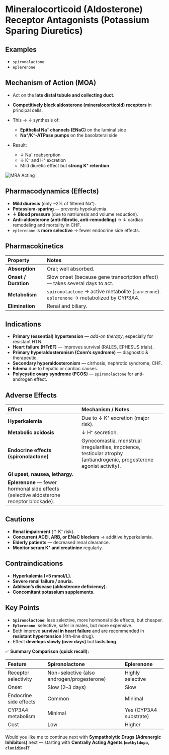 # Mineralocorticoid (Aldosterone) Receptor Antagonists (Potassium Sparing Diuretics)

## Examples

- `spironolactone`
- `eplerenone`

## Mechanism of Action (MOA)

- Act on the **late distal tubule and collecting duct**.
- **Competitively block aldosterone (mineralocorticoid) receptors** in principal cells.
- This → ↓ synthesis of:
  - **Epithelial Na⁺ channels (ENaC)** on the luminal side
  - **Na⁺/K⁺-ATPase pumps** on the basolateral side

- Result:
  - ↓ Na⁺ reabsorption
  - ↓ K⁺ and H⁺ excretion
  - Mild diuretic effect but **strong K⁺ retention**

![MRA Acting](/pharmacology/cvs/anti-hypertensives/diuretics/mra-acting.png)

## Pharmacodynamics (Effects)

- **Mild diuresis** (only ~2% of filtered Na⁺).
- **Potassium-sparing** — prevents hypokalemia.
- **↓ Blood pressure** (due to natriuresis and volume reduction).
- **Anti-aldosterone (anti-fibrotic, anti-remodeling)** → ↓ cardiac remodeling and mortality in CHF.
- `eplerenone` is **more selective** → fewer endocrine side effects.

## Pharmacokinetics

| **Property**         | **Notes**                                                                                 |
| :------------------- | :---------------------------------------------------------------------------------------- |
| **Absorption**       | Oral; well absorbed.                                                                      |
| **Onset / Duration** | Slow onset (because gene transcription effect) — takes several days to act.               |
| **Metabolism**       | `spironolactone` → active metabolite (`canrenone`). `eplerenone` → metabolized by CYP3A4. |
| **Elimination**      | Renal and biliary.                                                                        |

## Indications

- **Primary (essential) hypertension** — _add-on therapy_, especially for resistant HTN.
- **Heart failure (HFrEF)** — improves survival (RALES, EPHESUS trials).
- **Primary hyperaldosteronism (Conn’s syndrome)** — diagnostic & therapeutic.
- **Secondary hyperaldosteronism** — cirrhosis, nephrotic syndrome, CHF.
- **Edema** due to hepatic or cardiac causes.
- **Polycystic ovary syndrome (PCOS)** — `spironolactone` for anti-androgen effect.

## Adverse Effects

| **Effect**                                                                              | **Mechanism / Notes**                                                                                                  |
| :-------------------------------------------------------------------------------------- | :--------------------------------------------------------------------------------------------------------------------- |
| **Hyperkalemia**                                                                        | Due to ↓ K⁺ excretion (major risk).                                                                                    |
| **Metabolic acidosis**                                                                  | ↓ H⁺ secretion.                                                                                                        |
| **Endocrine effects (spironolactone)**                                                  | Gynecomastia, menstrual irregularities, impotence, testicular atrophy (antiandrogenic, progesterone agonist activity). |
| **GI upset, nausea, lethargy.**                                                         |                                                                                                                        |
| **Eplerenone** — fewer hormonal side effects (selective aldosterone receptor blockade). |                                                                                                                        |

## Cautions

- **Renal impairment** (↑ K⁺ risk).
- **Concurrent ACEI, ARB, or ENaC blockers** → additive hyperkalemia.
- **Elderly patients** — decreased renal clearance.
- **Monitor serum K⁺ and creatinine** regularly.

## Contraindications

- **Hyperkalemia (>5 mmol/L).**
- **Severe renal failure / anuria.**
- **Addison’s disease (aldosterone deficiency).**
- **Concomitant potassium supplements.**

## Key Points

- **`Spironolactone`**: less selective, more hormonal side effects, but cheaper.
- **`Eplerenone`**: selective, safer in males, but more expensive.
- Both improve **survival in heart failure** and are recommended in **resistant hypertension** (4th-line drug).
- Effect **develops slowly (over days)** but **lasts long**.

✅ **Summary Comparison (quick recall):**

| **Feature**            | **Spironolactone**                         | **Eplerenone**         |
| :--------------------- | :----------------------------------------- | :--------------------- |
| Receptor selectivity   | Non-selective (also androgen/progesterone) | Highly selective       |
| Onset                  | Slow (2–3 days)                            | Slow                   |
| Endocrine side effects | Common                                     | Minimal                |
| CYP3A4 metabolism      | Minimal                                    | Yes (CYP3A4 substrate) |
| Cost                   | Low                                        | Higher                 |

Would you like me to continue next with **Sympatholytic Drugs (Adrenergic Inhibitors)** next — starting with **Centrally Acting Agents (`methyldopa`, `clonidine`)?**
